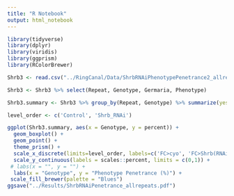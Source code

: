```yaml
---
title: "R Notebook"
output: html_notebook
---
```


```r
library(tidyverse)
library(dplyr)
library(viridis)
library(ggprism)
library(RColorBrewer)
```

```r
Shrb3 <- read.csv("../RingCanal/Data/ShrbRNAiPhenotypePenetrance2_allrepeats.csv")
```

```r
Shrb3 <- Shrb3 %>% select(Repeat, Genotype, Germaria, Phenotype)
```

```r
Shrb3.summary <- Shrb3 %>% group_by(Repeat, Genotype) %>% summarize(yes = sum(Phenotype == "Yes"), n = n(), percent = yes/n)
```

```r
level_order <- c('Control', 'Shrb_RNAi')

ggplot(Shrb3.summary, aes(x = Genotype, y = percent)) +
  geom_boxplot() +
  geom_point() +
  theme_prism() +
  scale_x_discrete(limits=level_order, labels=c('FC>cyo', 'FC>Shrb(RNAi)')) +
  scale_y_continuous(labels = scales::percent, limits = c(0,1)) +
 # labs(x = "", y = "") +
  labs(x = "Genotype", y = "Phenotype Penetrance (%)") +
 scale_fill_brewer(palette = "Blues") 
ggsave("../Results/ShrbRNAiPenetrance_allrepeats.pdf")
```



